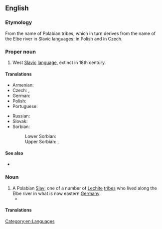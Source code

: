 ==English==
{{wikipedia|Polabian language}}

===Etymology===
From the name of Polabian tribes, which in turn derives from the name of the Elbe river in Slavic languages: {{m|pl|Łaba}} in Polish and {{m|cs|Labe}} in Czech.

===Proper noun===
{{en-proper noun}}

# West [[Slavic]] [[language]], extinct in 18th century.

====Translations====
{{trans-top|West Slavic language}}
* Armenian: {{t+|hy|պոլաբերեն}}
* Czech: {{t|cs|polabština|f}}, {{t|cs|drevjanština|f}}
* German: {{t+|de|Polabisch|n}}
* Polish: {{qualifier|język}} {{t|pl|połabski|m}}
* Portuguese: {{t+|pt|polábio|m}}
{{trans-mid}}
* Russian: {{t+|ru|пола́бский|m}} {{qualifier|язы́к}}
* Slovak: {{t|sk|polabčina|f}}
* Sorbian:
*: Lower Sorbian: {{t|dsb|połobšćina|f}}
*: Upper Sorbian: {{t+|hsb|połobšćina|f}}, {{t|hsb|połobska rěč|f}}
{{trans-bottom}}

====See also====
* {{langcat|pox}}

===Noun===
{{en-noun}}

# A Polabian [[Slav]]; one of a number of [[Lechite]] [[tribe]]s who lived along the Elbe river in what is now eastern [[Germany]].
#* {{seecites|lang=en}}

====Translations====
{{trans-top|Polabian Slav}}
{{trans-mid}}
{{trans-bottom}}

[[Category:en:Languages]]